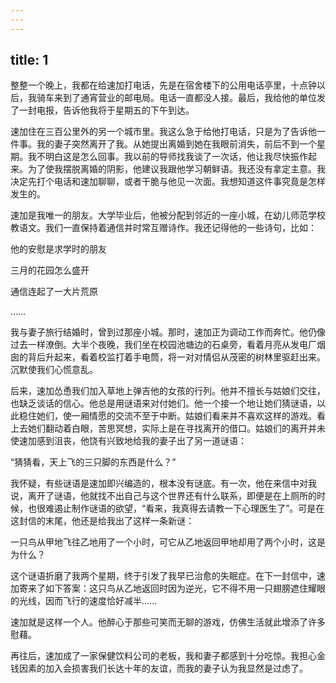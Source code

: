 ```yaml
---
---
---
```

title: 1
---




整整一个晚上，我都在给速加打电话，先是在宿舍楼下的公用电话亭里，十点钟以后，我骑车来到了通宵营业的邮电局。电话一直都没人接。最后，我给他的单位发了一封电报，告诉他我将于星期五的下午到达。

速加住在三百公里外的另一个城市里。我这么急于给他打电话，只是为了告诉他一件事。我的妻子突然离开了我。从她提出离婚到她在我眼前消失，前后不到一个星期。我不明白这是怎么回事。我以前的导师找我谈了一次话，他让我尽快振作起来。为了使我摆脱离婚的阴影，他建议我跟他学习朝鲜语。我还没有拿定主意。我决定先打个电话和速加聊聊，或者干脆与他见一次面。我想知道这件事究竟是怎样发生的。

速加是我唯一的朋友。大学毕业后，他被分配到邻近的一座小城，在幼儿师范学校教语文。我们一直保持着通信并时常互赠诗作。我还记得他的一些诗句，比如：

他的安慰是求学时的朋友

三月的花园怎么盛开

通信连起了一大片荒原

……

我与妻子旅行结婚时，曾到过那座小城。那时，速加正为调动工作而奔忙。他仍像过去一样潦倒。大半个夜晚，我们坐在校园池塘边的石桌旁，看着月亮从发电厂烟囱的背后升起来，看着校监打着手电筒，将一对对情侣从茂密的树林里驱赶出来。沉默使我们心慌意乱。

后来，速加怂恿我们加入草地上弹吉他的女孩的行列。他并不擅长与姑娘们交往，也缺乏谈话的信心。他总是用谜语来对付她们。他一个接一个地让她们猜谜语，以此稳住她们，使一厢情愿的交流不至于中断。姑娘们看来并不喜欢这样的游戏。看上去她们翻动着白眼，苦思冥想，实际上是在寻找离开的借口。姑娘们的离开并未使速加感到沮丧，他饶有兴致地给我的妻子出了另一道谜语：

“猜猜看，天上飞的三只脚的东西是什么？”

我怀疑，有些谜语是速加即兴编造的，根本没有谜底。有一次，他在来信中对我说，离开了谜语，他就找不出自己与这个世界还有什么联系，即便是在上厕所的时候，也很难遏止制作谜语的欲望，“看来，我真得去请教一下心理医生了”。可是在这封信的末尾，他还是给我出了这样一条新谜：

一只鸟从甲地飞往乙地用了一个小时，可它从乙地返回甲地却用了两个小时，这是为什么？

这个谜语折磨了我两个星期，终于引发了我早已治愈的失眠症。在下一封信中，速加寄来了如下答案：这只鸟从乙地返回时因为逆光，它不得不用一只翅膀遮住耀眼的光线，因而飞行的速度恰好减半……

速加就是这样一个人。他醉心于那些可笑而无聊的游戏，仿佛生活就此增添了许多慰藉。

再往后，速加成了一家保健饮料公司的老板，我和妻子都感到十分吃惊。我担心金钱因素的加入会损害我们长达十年的友谊，而我的妻子认为我显然是过虑了。